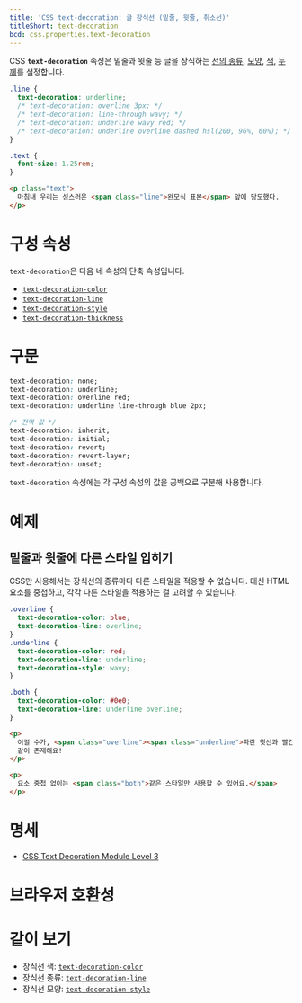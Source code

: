 ```yaml
---
title: 'CSS text-decoration: 글 장식선 (밑줄, 윗줄, 취소선)'
titleShort: text-decoration
bcd: css.properties.text-decoration
---
```


CSS **`text-decoration`** 속성은 밑줄과 윗줄 등 글을 장식하는 [선의 종류][`text-decoration-line`], [모양][`text-decoration-style`], [색][`text-decoration-color`], [두께][`text-decoration-thickness`]를 설정합니다.

```css hidden name=demo
.line {
  text-decoration: underline;
  /* text-decoration: overline 3px; */
  /* text-decoration: line-through wavy; */
  /* text-decoration: underline wavy red; */
  /* text-decoration: underline overline dashed hsl(200, 96%, 60%); */
}
```

```css hidden editable=false name=demo filename=style
.text {
  font-size: 1.25rem;
}
```

```html hidden name=demo
<p class="text">
  마침내 우리는 성스러운 <span class="line">완모식 표본</span> 앞에 당도했다.
</p>
```

<LiveExample height={180} lang="css" name="demo" />

# 구성 속성

`text-decoration`은 다음 네 속성의 단축 속성입니다.

- [`text-decoration-color`]
- [`text-decoration-line`]
- [`text-decoration-style`]
- [`text-decoration-thickness`]

# 구문

```css
text-decoration: none;
text-decoration: underline;
text-decoration: overline red;
text-decoration: underline line-through blue 2px;

/* 전역 값 */
text-decoration: inherit;
text-decoration: initial;
text-decoration: revert;
text-decoration: revert-layer;
text-decoration: unset;
```

`text-decoration` 속성에는 각 구성 속성의 값을 공백으로 구분해 사용합니다.

# 예제

## 밑줄과 윗줄에 다른 스타일 입히기

CSS만 사용해서는 장식선의 종류마다 다른 스타일을 적용할 수 없습니다. 대신 HTML 요소를 중첩하고, 각각 다른 스타일을 적용하는 걸 고려할 수 있습니다.

```css hidden name=example
.overline {
  text-decoration-color: blue;
  text-decoration-line: overline;
}
.underline {
  text-decoration-color: red;
  text-decoration-line: underline;
  text-decoration-style: wavy;
}

.both {
  text-decoration-color: #0e0;
  text-decoration-line: underline overline;
}
```

```html hidden name=example
<p>
  이럴 수가, <span class="overline"><span class="underline">파란 윗선과 빨간 밑선</span></span>이
  같이 존재해요!
</p>

<p>
  요소 중첩 없이는 <span class="both">같은 스타일만 사용할 수 있어요.</span>
</p>
```

<LiveExample height={200} lang="html" name="example" />

# 명세

- [CSS Text Decoration Module Level 3](https://drafts.csswg.org/css-text-decor/#text-decoration-property)

# 브라우저 호환성

<BrowserCompat data={props.bcd} />

# 같이 보기

- 장식선 색: [`text-decoration-color`]
- 장식선 종류: [`text-decoration-line`]
- 장식선 모양: [`text-decoration-style`]

[`text-decoration-color`]: ./text-decoration-color
[`text-decoration-line`]: ./text-decoration-line
[`text-decoration-style`]: ./text-decoration-style
[`text-decoration-thickness`]: https://developer.mozilla.org/en-US/docs/Web/CSS/text-decoration-thickness
